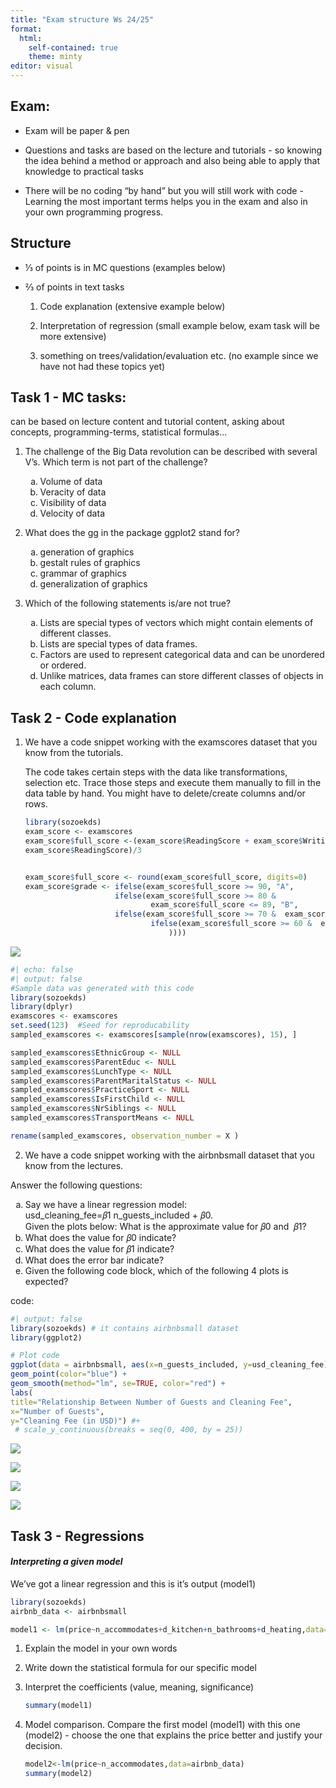 ---
title: "Exam structure Ws 24/25"
format: 
  html:
    self-contained: true
    theme: minty
editor: visual
---

## Exam:

-   Exam will be paper & pen

-   Questions and tasks are based on the lecture and tutorials - so knowing the idea behind a method or approach and also being able to apply that knowledge to practical tasks

-   There will be no coding “by hand” but you will still work with code - Learning the most important terms helps you in the exam and also in your own programming progress.

## Structure

-   ⅓ of points is in MC questions (examples below)

-   ⅔ of points in text tasks

    1.  Code explanation (extensive example below)

    2.  Interpretation of regression (small example below, exam task will be more extensive)

    3.  something on trees/validation/evaluation etc. (no example since we have not had these topics yet)

## **Task 1 - MC tasks:**

can be based on lecture content and tutorial content, asking about concepts, programming-terms, statistical formulas…

1.  The challenge of the Big Data revolution can be described with several V’s. Which term is not part of the challenge?

    a.  Volume of data
    b.  Veracity of data
    c.  Visibility of data
    d.  Velocity of data

2.  What does the gg in the package ggplot2 stand for?

    a.  generation of graphics
    b.  gestalt rules of graphics
    c.  grammar of graphics
    d.  generalization of graphics

3.  Which of the following statements is/are not true?

    a.  Lists are special types of vectors which might contain elements of different classes.
    b.  Lists are special types of data frames.
    c.  Factors are used to represent categorical data and can be unordered or ordered.
    d.  Unlike matrices, data frames can store different classes of objects in each column.

## Task 2 - Code explanation

1.  We have a code snippet working with the examscores dataset that you know from the tutorials.

    The code takes certain steps with the data like transformations, selection etc. Trace those steps and execute them manually to fill in the data table by hand. You might have to delete/create columns and/or rows.

    ```{r}
    library(sozoekds)
    exam_score <- examscores
    exam_score$full_score <-(exam_score$ReadingScore + exam_score$WritingScore +
    exam_score$ReadingScore)/3


    exam_score$full_score <- round(exam_score$full_score, digits=0)
    exam_score$grade <- ifelse(exam_score$full_score >= 90, "A",
                    	ifelse(exam_score$full_score >= 80 &  
                             	exam_score$full_score <= 89, "B",
                     	ifelse(exam_score$full_score >= 70 &  exam_score$full_score <= 79, "C",
                            	ifelse(exam_score$full_score >= 60 &  exam_score$full_score <= 69, "D", "E"
                                  	))))
    ```

![](images/clipboard-373697182.png)

```{r}
#| echo: false
#| output: false
#Sample data was generated with this code
library(sozoekds)
library(dplyr)
examscores <- examscores
set.seed(123)  #Seed for reproducability
sampled_examscores <- examscores[sample(nrow(examscores), 15), ]

sampled_examscores$EthnicGroup <- NULL
sampled_examscores$ParentEduc <- NULL
sampled_examscores$LunchType <- NULL
sampled_examscores$ParentMaritalStatus <- NULL
sampled_examscores$PracticeSport <- NULL
sampled_examscores$IsFirstChild <- NULL
sampled_examscores$NrSiblings <- NULL
sampled_examscores$TransportMeans <- NULL

rename(sampled_examscores, observation_number = X )


```

2.  We have a code snippet working with the airbnbsmall dataset that you know from the lectures. 

Answer the following questions:

a.  Say we have a linear regression model:\
    usd_cleaning_fee=𝛽1 n_guests_included + 𝛽0.\
    Given the plots below: What is the approximate value for 𝛽0 and  𝛽1?
b.  What does the value for 𝛽0 indicate?
c.  What does the value for 𝛽1 indicate?
d.  What does the error bar indicate?
e.  Given the following code block, which of the following 4 plots is expected?

code:

```{r}
#| output: false
library(sozoekds) # it contains airbnbsmall dataset
library(ggplot2)

# Plot code
ggplot(data = airbnbsmall, aes(x=n_guests_included, y=usd_cleaning_fee)) +
geom_point(color="blue") +
geom_smooth(method="lm", se=TRUE, color="red") +
labs(
title="Relationship Between Number of Guests and Cleaning Fee",
x="Number of Guests",
y="Cleaning Fee (in USD)") #+
 # scale_y_continuous(breaks = seq(0, 400, by = 25))


```

![](images/clipboard-2109247979.png)

![](images/clipboard-3805619014.png)

![](images/clipboard-4269476900.png)

![](images/clipboard-2089748804.png)

## Task 3 - Regressions

#### *Interpreting a given model*

We've got a linear regression and this is it's output (model1)

```{r}
library(sozoekds)
airbnb_data <- airbnbsmall

model1 <- lm(price~n_accommodates+d_kitchen+n_bathrooms+d_heating,data=airbnb_data)
```

1.  Explain the model in your own words

2.  Write down the statistical formula for our specific model

3.  Interpret the coefficients (value, meaning, significance)

    ```{r}
    summary(model1)
    ```

4.  Model comparison. Compare the first model (model1) with this one (model2) - choose the one that explains the price better and justify your decision.

    ```{r}
    model2<-lm(price~n_accommodates,data=airbnb_data)
    summary(model2)
    ```
